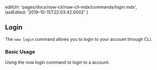 
  editUrl: 'pages/docs/now-cli/now-cli-mdx/commands/login.mdx',
  lastEdited: '2019-10-15T22:03:42.000Z'
}

## Login

The `now login` command allows you to login to your <OrgName /> account through <ProductShortName /> CLI.

### Basic Usage

<Snippet dark text="now login" />
<Caption>Using the <InlineCode>now login</InlineCode> command to login to a <OrgName /> account.</Caption>
